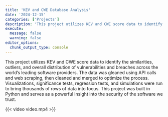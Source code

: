 ```yaml
---
title: 'KEV and CWE Database Analysis'
date: '2024-12-15'
categories: ['Projects']
description: 'This project utilizes KEV and CWE score data to identify the similarities, outliers, and overall distribution of vulnerabilities and breaches across the world’s leading software providers.'
execute:
  message: false
  warning: false
editor_options:
  chunk_output_type: console
---
```


This project utilizes KEV and CWE score data to identify the similarities, outliers, and overall distribution of vulnerabilities and breaches across the world’s leading software providers. The data was gleaned using API calls and web scraping, then cleaned and merged to optimize the process. Visualizations, significance tests, regression tests, and simulations were run to bring thousands of rows of data into focus. This project was built in Python and serves as a powerful insight into the security of the software we trust.

{{< video video.mp4 >}}